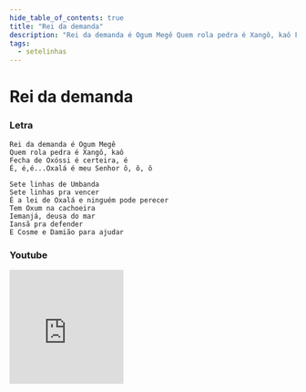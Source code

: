 ```yaml
---
hide_table_of_contents: true
title: "Rei da demanda"
description: "Rei da demanda é Ogum Megê Quem rola pedra é Xangô, kaô Fecha de Oxóssi é certeira, é É, é,é...Oxalá é meu Senhor ô, ô, ô Sete linhas de Umbanda Sete linhas pra vencer É a lei de Oxalá e ninguém pode perecer Tem Oxum na cachoeira Iemanjá, deusa do mar Iansã pra defender E Cosme e Damião para ajudar"
tags:
  - setelinhas
---
```


# Rei da demanda

### Letra

```text
Rei da demanda é Ogum Megê
Quem rola pedra é Xangô, kaô
Fecha de Oxóssi é certeira, é
É, é,é...Oxalá é meu Senhor ô, ô, ô

Sete linhas de Umbanda
Sete linhas pra vencer
É a lei de Oxalá e ninguém pode perecer
Tem Oxum na cachoeira
Iemanjá, deusa do mar
Iansã pra defender
E Cosme e Damião para ajudar
```

### Youtube

<iframe
  width="200"
  height="200"
  src="https://www.youtube.com/embed/hQqQ-oXXOnk"
  title="YouTube video player"
  frameborder="0"
  allow="accelerometer; autoplay; clipboard-write; encrypted-media; gyroscope; picture-in-picture; web-share"
  referrerpolicy="strict-origin-when-cross-origin"
  allowfullscreen
></iframe>